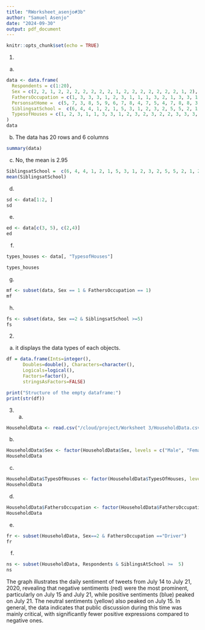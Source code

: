 ```yaml
---
title: "RWorksheet_asenjo#3b"
author: "Samuel Asenjo"
date: "2024-09-30"
output: pdf_document
---
```


```r
knitr::opts_chunk$set(echo = TRUE)
```


1. 
a. 
```r

data <- data.frame(
  Respondents = c(1:20),
  Sex = c(2, 2, 1, 2, 2, 2, 2, 2, 2, 2, 1, 2, 2, 2, 2, 2, 2, 2, 1, 2),
  FathersOccupation = c(1, 3, 3, 3, 1, 2, 3, 1, 1, 1, 3, 2, 1, 3, 3, 1, 3, 1, 2, 1) ,
  PersonsatHome =  c(5, 7, 3, 8, 5, 9, 6, 7, 8, 4, 7, 5, 4, 7, 8, 8, 3, 11, 7, 6),
  SiblingsatSchool =  c(6, 4, 4, 1, 2, 1, 5, 3, 1, 2, 3, 2, 5, 5, 2, 1, 2, 5, 3, 2),
  TypesofHouses = c(1, 2, 3, 1, 1, 3, 3, 1, 2, 3, 2, 3, 2, 2, 3, 3, 3, 3, 3, 2)
)
data
```
b. The data has 20 rows and 6 columns 
```r
summary(data)
```

c. No, the mean is 2.95
```r
SiblingsatSchool =  c(6, 4, 4, 1, 2, 1, 5, 3, 1, 2, 3, 2, 5, 5, 2, 1, 2, 5, 3, 2)
mean(SiblingsatSchool)
```
d. 
```r
sd <- data[1:2, ]
sd

```
e. 
```r
ed <- data[c(3, 5), c(2,4)]
ed
```
f. 
```r
types_houses <- data[, "TypesofHouses"]

types_houses

```
g. 
```r
mf <- subset(data, Sex == 1 & FathersOccupation == 1)
mf
```
h. 
```r
fs <- subset(data, Sex ==2 & SiblingsatSchool >=5)
fs
```
2. 
a. it displays the data types of each objects.
```r
df = data.frame(Ints=integer(),
      Doubles=double(), Characters=character(),
      Logicals=logical(),
      Factors=factor(),
      stringsAsFactors=FALSE)

print("Structure of the empty dataframe:")
print(str(df))
```
3. a. 
```r
HouseholdData <- read.csv("/cloud/project/Worksheet 3/HouseholdData.csv")

```
b. 
```r
HouseholdData$Sex <- factor(HouseholdData$Sex, levels = c("Male", "Female"), labels = c(1,2))
HouseholdData
```
c. 
```r
HouseholdData$TypesOfHouses <- factor(HouseholdData$TypesOfHouses, levels = c("Wood", "Congrete", "Semi-congrete"), labels = c(1, 2, 3))
HouseholdData
```
d. 
```r
HouseholdData$FathersOccupation <- factor(HouseholdData$FathersOccupation, levels = c(1, 2, 3), labels = c("Farmer", "Driver", "Others"))
HouseholdData
```
e. 
```r
fr <- subset(HouseholdData, Sex==2 & FathersOccupation =="Driver")
fr
```
f. 
```r
ns <- subset(HouseholdData, Respondents & SiblingsAtSchool >=  5)
ns

```
The graph illustrates the daily sentiment of tweets from July 14 to July 21, 2020, revealing that negative sentiments (red) were the most prominent, particularly on July 15 and July 21, while positive sentiments (blue) peaked on July 21. The neutral sentiments (yellow) also peaked on July 15. In general, the data indicates that public discussion during this time was mainly critical, with significantly fewer positive expressions compared to negative ones.



